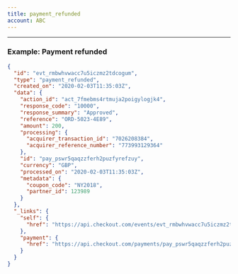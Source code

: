 ```yaml
---
title: payment_refunded
account: ABC
---
```


---

### Example: Payment refunded

```json
{
  "id": "evt_rmbwhvwacc7u5iczmz2tdcogum",
  "type": "payment_refunded",
  "created_on": "2020-02-03T11:35:03Z",
  "data": {
    "action_id": "act_7fmebms4rtmuja2poigylogjk4",
    "response_code": "10000",
    "response_summary": "Approved",
    "reference": "ORD-5023-4E89",
    "amount": 200,
    "processing": {
      "acquirer_transaction_id": "7026208384",
      "acquirer_reference_number": "773993129364"
    },
    "id": "pay_pswr5qaqzzferh2puzfyrefzuy",
    "currency": "GBP",
    "processed_on": "2020-02-03T11:35:03Z",
    "metadata": {
      "coupon_code": "NY2018",
      "partner_id": 123989
    }
  },
  "_links": {
    "self": {
      "href": "https://api.checkout.com/events/evt_rmbwhvwacc7u5iczmz2tdcogum"
    },
    "payment": {
      "href": "https://api.checkout.com/payments/pay_pswr5qaqzzferh2puzfyrefzuy"
    }
  }
}
```



